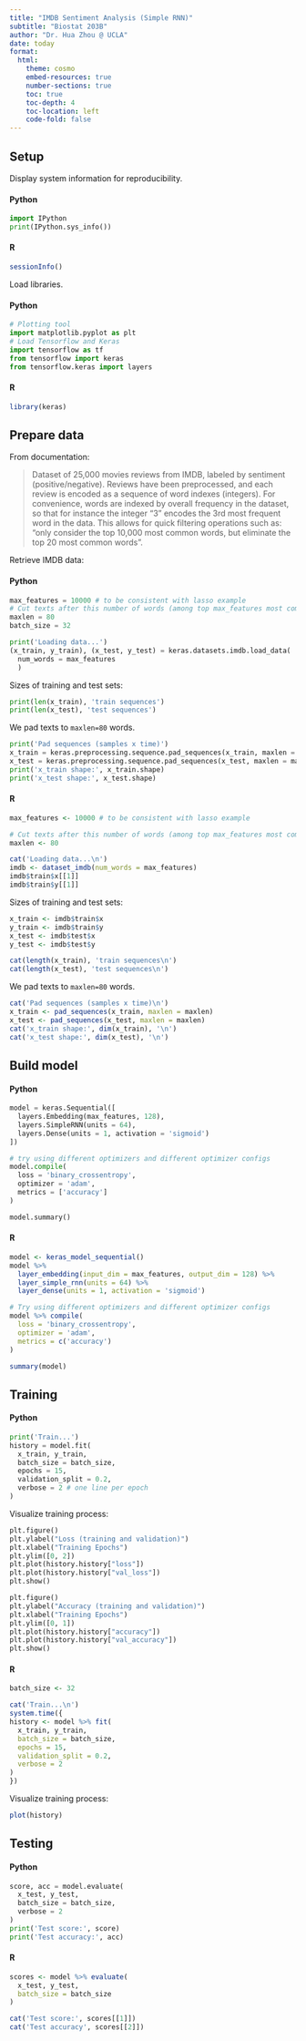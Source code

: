 ```yaml
---
title: "IMDB Sentiment Analysis (Simple RNN)"
subtitle: "Biostat 203B"
author: "Dr. Hua Zhou @ UCLA"
date: today
format:
  html:
    theme: cosmo
    embed-resources: true
    number-sections: true
    toc: true
    toc-depth: 4
    toc-location: left
    code-fold: false
---
```


## Setup

Display system information for reproducibility.

:::  {.panel-tabset}

#### Python

```python
import IPython
print(IPython.sys_info())
```

#### R

```r
sessionInfo()
```

:::

Load libraries.

::: {.panel-tabset}

#### Python

```python
# Plotting tool
import matplotlib.pyplot as plt
# Load Tensorflow and Keras
import tensorflow as tf
from tensorflow import keras
from tensorflow.keras import layers
```

#### R

```r
library(keras)
```

:::


## Prepare data

From documentation:  

> Dataset of 25,000 movies reviews from IMDB, labeled by sentiment (positive/negative). Reviews have been preprocessed, and each review is encoded as a sequence of word indexes (integers). For convenience, words are indexed by overall frequency in the dataset, so that for instance the integer "3" encodes the 3rd most frequent word in the data. This allows for quick filtering operations such as: "only consider the top 10,000 most common words, but eliminate the top 20 most common words".

Retrieve IMDB data:

::: {.panel-tabset}

#### Python

```python
max_features = 10000 # to be consistent with lasso example
# Cut texts after this number of words (among top max_features most common words)
maxlen = 80
batch_size = 32

print('Loading data...')
(x_train, y_train), (x_test, y_test) = keras.datasets.imdb.load_data(
  num_words = max_features
  )
```

Sizes of training and test sets:
```python
print(len(x_train), 'train sequences')
print(len(x_test), 'test sequences')
```

We pad texts to `maxlen=80` words.
```python
print('Pad sequences (samples x time)')
x_train = keras.preprocessing.sequence.pad_sequences(x_train, maxlen = maxlen)
x_test = keras.preprocessing.sequence.pad_sequences(x_test, maxlen = maxlen)
print('x_train shape:', x_train.shape)
print('x_test shape:', x_test.shape)
```

#### R

```r
max_features <- 10000 # to be consistent with lasso example

# Cut texts after this number of words (among top max_features most common words)
maxlen <- 80  

cat('Loading data...\n')
imdb <- dataset_imdb(num_words = max_features)
imdb$train$x[[1]]
imdb$train$y[[1]]
```

Sizes of training and test sets:
```r
x_train <- imdb$train$x
y_train <- imdb$train$y
x_test <- imdb$test$x
y_test <- imdb$test$y

cat(length(x_train), 'train sequences\n')
cat(length(x_test), 'test sequences\n')
```

We pad texts to `maxlen=80` words.
```r
cat('Pad sequences (samples x time)\n')
x_train <- pad_sequences(x_train, maxlen = maxlen)
x_test <- pad_sequences(x_test, maxlen = maxlen)
cat('x_train shape:', dim(x_train), '\n')
cat('x_test shape:', dim(x_test), '\n')
```

:::

## Build model

::: {.panel-tabset}

#### Python

```python
model = keras.Sequential([
  layers.Embedding(max_features, 128),
  layers.SimpleRNN(units = 64),
  layers.Dense(units = 1, activation = 'sigmoid')
])

# try using different optimizers and different optimizer configs
model.compile(
  loss = 'binary_crossentropy',
  optimizer = 'adam',
  metrics = ['accuracy']
)

model.summary()
```

#### R

```r
model <- keras_model_sequential()
model %>%
  layer_embedding(input_dim = max_features, output_dim = 128) %>% 
  layer_simple_rnn(units = 64) %>% 
  layer_dense(units = 1, activation = 'sigmoid')

# Try using different optimizers and different optimizer configs
model %>% compile(
  loss = 'binary_crossentropy',
  optimizer = 'adam',
  metrics = c('accuracy')
)

summary(model)
```


:::

## Training

::: {.panel-tabset}

#### Python

```python
print('Train...')
history = model.fit(
  x_train, y_train,
  batch_size = batch_size,
  epochs = 15,
  validation_split = 0.2, 
  verbose = 2 # one line per epoch
)
```
Visualize training process:
```python
plt.figure()
plt.ylabel("Loss (training and validation)")
plt.xlabel("Training Epochs")
plt.ylim([0, 2])
plt.plot(history.history["loss"])
plt.plot(history.history["val_loss"])
plt.show()

plt.figure()
plt.ylabel("Accuracy (training and validation)")
plt.xlabel("Training Epochs")
plt.ylim([0, 1])
plt.plot(history.history["accuracy"])
plt.plot(history.history["val_accuracy"])
plt.show()
```

#### R

```r
batch_size <- 32

cat('Train...\n')
system.time({
history <- model %>% fit(
  x_train, y_train,
  batch_size = batch_size,
  epochs = 15,
  validation_split = 0.2,
  verbose = 2
)
})
```

Visualize training process:
```r
plot(history)
```

:::

## Testing

::: {.panel-tabset}

#### Python

```python
score, acc = model.evaluate(
  x_test, y_test,
  batch_size = batch_size,
  verbose = 2
)
print('Test score:', score)
print('Test accuracy:', acc)
```

#### R

```r
scores <- model %>% evaluate(
  x_test, y_test,
  batch_size = batch_size
)
```

```r
cat('Test score:', scores[[1]])
cat('Test accuracy', scores[[2]])
```

:::